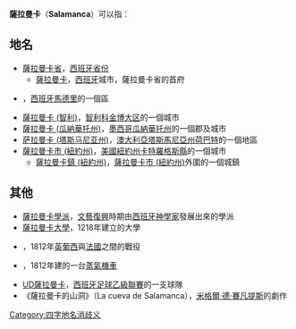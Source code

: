 '''薩拉曼卡'''（'''Salamanca'''）可以指：
== 地名 ==
* [[薩拉曼卡省|薩拉曼卡省]]，[[西班牙省份|西班牙省份]]
** [[薩拉曼卡|薩拉曼卡]]，[[西班牙|西班牙]]城市，薩拉曼卡省的首府
* {{tsl|en|Salamanca (Madrid)|薩拉曼卡 (馬德里)||薩拉曼卡 (馬德里)}}，[[西班牙|西班牙]][[馬德里|馬德里]]的一個區
* [[薩拉曼卡_(智利)|薩拉曼卡 (智利)]]，[[智利|智利]][[科金博大区|科金博大区]]{{tsl|en|Choapa Province|喬帕省|喬帕省}}的一個城市
* [[薩拉曼卡_(瓜納華托州)|薩拉曼卡 (瓜納華托州)]]，[[墨西哥|墨西哥]][[瓜納華托州|瓜納華托州]]的一個郡及城市
* [[萨拉曼卡_(塔斯马尼亚州)|萨拉曼卡 (塔斯马尼亚州)]]，[[澳大利亞|澳大利亞]][[塔斯馬尼亞州|塔斯馬尼亞州]][[荷巴特|荷巴特]]的一個地區
* [[薩拉曼卡市_(紐約州)|薩拉曼卡市 (紐約州)]]，[[美國|美國]][[紐約州|紐約州]][[卡特羅格斯縣_(紐約州)|卡特羅格斯縣]]的一個城市
** [[薩拉曼卡鎮_(紐約州)|薩拉曼卡鎮 (紐約州)]]，[[薩拉曼卡市_(紐約州)|薩拉曼卡市 (紐約州)]]外圍的一個城鎮

== 其他 ==
* [[薩拉曼卡學派|薩拉曼卡學派]]，[[文藝復興|文藝復興]]時期由[[西班牙|西班牙]][[神學家|神學家]]發展出來的學派
* [[薩拉曼卡大學|薩拉曼卡大學]]，1218年建立的大學
* {{tsl|en|Battle of Salamanca|薩拉曼卡之役|薩拉曼卡之役}}，1812年[[英國|英]][[葡萄牙|葡]][[西班牙|西]]與[[法國|法國]]之間的戰役
* {{tsl|en|Salamanca (locomotive)|薩拉曼卡 (蒸汽機車)|薩拉曼卡號}}，1812年建的一台[[蒸氣機車|蒸氣機車]]
* [[UD薩拉曼卡|UD薩拉曼卡]]，[[西班牙足球乙級聯賽|西班牙足球乙級聯賽]]的一支球隊
* 《薩拉曼卡的山洞》（La cueva de Salamanca），[[米格爾·德·賽凡提斯|米格爾·德·賽凡提斯]]的劇作

{{Disambig|cat=四字消歧义}}

[[Category:四字地名消歧义|Category:四字地名消歧义]]
